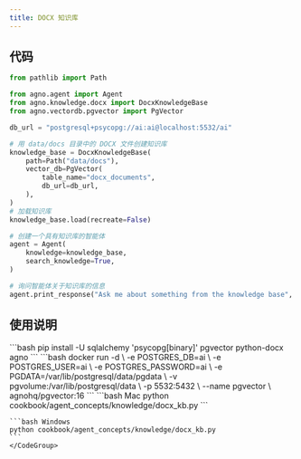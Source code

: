 ```yaml
---
title: DOCX 知识库
---
```

## 代码

```python
from pathlib import Path

from agno.agent import Agent
from agno.knowledge.docx import DocxKnowledgeBase
from agno.vectordb.pgvector import PgVector

db_url = "postgresql+psycopg://ai:ai@localhost:5532/ai"

# 用 data/docs 目录中的 DOCX 文件创建知识库
knowledge_base = DocxKnowledgeBase(
    path=Path("data/docs"),
    vector_db=PgVector(
        table_name="docx_documents",
        db_url=db_url,
    ),
)
# 加载知识库
knowledge_base.load(recreate=False)

# 创建一个具有知识库的智能体
agent = Agent(
    knowledge=knowledge_base,
    search_knowledge=True,
)

# 询问智能体关于知识库的信息
agent.print_response("Ask me about something from the knowledge base", markdown=True)
```

## 使用说明

<Steps>
  <Snippet file="create-venv-step.mdx" />

  <Step title="安装库">
    ```bash
    pip install -U sqlalchemy 'psycopg[binary]' pgvector python-docx agno
    ```
  </Step>

  <Step title="运行 PgVector">
    ```bash
    docker run -d \
      -e POSTGRES_DB=ai \
      -e POSTGRES_USER=ai \
      -e POSTGRES_PASSWORD=ai \
      -e PGDATA=/var/lib/postgresql/data/pgdata \
      -v pgvolume:/var/lib/postgresql/data \
      -p 5532:5432 \
      --name pgvector \
      agnohq/pgvector:16
    ```
  </Step>

  <Step title="运行智能体">
    <CodeGroup>
    ```bash Mac
    python cookbook/agent_concepts/knowledge/docx_kb.py
    ```

    ```bash Windows
    python cookbook/agent_concepts/knowledge/docx_kb.py
    ```
    </CodeGroup>
  </Step>
</Steps>